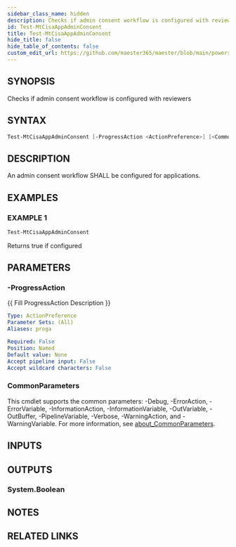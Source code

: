 ```yaml
---
sidebar_class_name: hidden
description: Checks if admin consent workflow is configured with reviewers
id: Test-MtCisaAppAdminConsent
title: Test-MtCisaAppAdminConsent
hide_title: false
hide_table_of_contents: false
custom_edit_url: https://github.com/maester365/maester/blob/main/powershell/public/Test-MtCisaAppAdminConsent.ps1
---
```


## SYNOPSIS

Checks if admin consent workflow is configured with reviewers

## SYNTAX

```powershell
Test-MtCisaAppAdminConsent [-ProgressAction <ActionPreference>] [<CommonParameters>]
```

## DESCRIPTION

An admin consent workflow SHALL be configured for applications.

## EXAMPLES

### EXAMPLE 1

```powershell
Test-MtCisaAppAdminConsent
```

Returns true if configured

## PARAMETERS

### -ProgressAction

\{\{ Fill ProgressAction Description \}\}

```yaml
Type: ActionPreference
Parameter Sets: (All)
Aliases: proga

Required: False
Position: Named
Default value: None
Accept pipeline input: False
Accept wildcard characters: False
```

### CommonParameters

This cmdlet supports the common parameters: -Debug, -ErrorAction, -ErrorVariable, -InformationAction, -InformationVariable, -OutVariable, -OutBuffer, -PipelineVariable, -Verbose, -WarningAction, and -WarningVariable. For more information, see [about_CommonParameters](http://go.microsoft.com/fwlink/?LinkID=113216).

## INPUTS

## OUTPUTS

### System.Boolean

## NOTES

## RELATED LINKS
